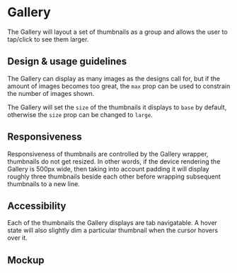 
<Meta title="Components/Images and Icons/Gallery" component={Gallery} />

# Gallery

The Gallery will layout a set of thumbnails as a group and allows the user to
tap/click to see them larger.

## Design & usage guidelines

The Gallery can display as many images as the designs call for, but if the
amount of images becomes too great, the `max` prop can be used to constrain the
number of images shown.

The Gallery will set the `size` of the thumbnails it displays to `base` by
default, otherwise the `size` prop can be changed to `large`.

## Responsiveness

Responsiveness of thumbnails are controlled by the Gallery wrapper, thumbnails
do not get resized. In other words, if the device rendering the Gallery is 500px
wide, then taking into account padding it will display roughly three thumbnails
beside each other before wrapping subsequent thumbnails to a new line.

## Accessibility

Each of the thumbnails the Gallery displays are tab navigatable. A hover state
will also slightly dim a particular thumbnail when the cursor hovers over it.

## Mockup

<Figma
  collapsable
  url="https://www.figma.com/file/b7LY6hVMwFOj5maidxPTMB/Design-System-Contribution-%5B-Thumbnail-%2B-Gallery-%5D?node-id=1420%3A19639"
/>
